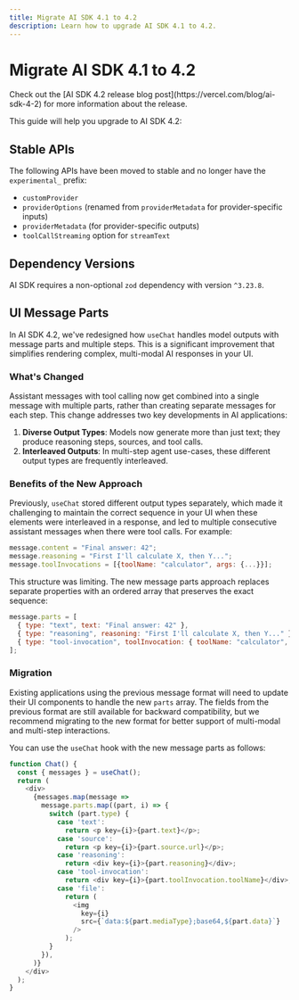 ```yaml
---
title: Migrate AI SDK 4.1 to 4.2
description: Learn how to upgrade AI SDK 4.1 to 4.2.
---
```


# Migrate AI SDK 4.1 to 4.2

<Note>
  Check out the [AI SDK 4.2 release blog
  post](https://vercel.com/blog/ai-sdk-4-2) for more information about the
  release.
</Note>

This guide will help you upgrade to AI SDK 4.2:

## Stable APIs

The following APIs have been moved to stable and no longer have the `experimental_` prefix:

- `customProvider`
- `providerOptions` (renamed from `providerMetadata` for provider-specific inputs)
- `providerMetadata` (for provider-specific outputs)
- `toolCallStreaming` option for `streamText`

## Dependency Versions

AI SDK requires a non-optional `zod` dependency with version `^3.23.8`.

## UI Message Parts

In AI SDK 4.2, we've redesigned how `useChat` handles model outputs with message parts and multiple steps.
This is a significant improvement that simplifies rendering complex, multi-modal AI responses in your UI.

### What's Changed

Assistant messages with tool calling now get combined into a single message with multiple parts, rather than creating separate messages for each step.
This change addresses two key developments in AI applications:

1. **Diverse Output Types**: Models now generate more than just text; they produce reasoning steps, sources, and tool calls.
2. **Interleaved Outputs**: In multi-step agent use-cases, these different output types are frequently interleaved.

### Benefits of the New Approach

Previously, `useChat` stored different output types separately, which made it challenging to maintain the correct sequence in your UI when these elements were interleaved in a response,
and led to multiple consecutive assistant messages when there were tool calls. For example:

```javascript
message.content = "Final answer: 42";
message.reasoning = "First I'll calculate X, then Y...";
message.toolInvocations = [{toolName: "calculator", args: {...}}];
```

This structure was limiting. The new message parts approach replaces separate properties with an ordered array that preserves the exact sequence:

```javascript
message.parts = [
  { type: "text", text: "Final answer: 42" },
  { type: "reasoning", reasoning: "First I'll calculate X, then Y..." },
  { type: "tool-invocation", toolInvocation: { toolName: "calculator", args: {...} } },
];
```

### Migration

Existing applications using the previous message format will need to update their UI components to handle the new `parts` array.
The fields from the previous format are still available for backward compatibility, but we recommend migrating to the new format for better support of multi-modal and multi-step interactions.

You can use the `useChat` hook with the new message parts as follows:

```javascript
function Chat() {
  const { messages } = useChat();
  return (
    <div>
      {messages.map(message =>
        message.parts.map((part, i) => {
          switch (part.type) {
            case 'text':
              return <p key={i}>{part.text}</p>;
            case 'source':
              return <p key={i}>{part.source.url}</p>;
            case 'reasoning':
              return <div key={i}>{part.reasoning}</div>;
            case 'tool-invocation':
              return <div key={i}>{part.toolInvocation.toolName}</div>;
            case 'file':
              return (
                <img
                  key={i}
                  src={`data:${part.mediaType};base64,${part.data}`}
                />
              );
          }
        }),
      )}
    </div>
  );
}
```
